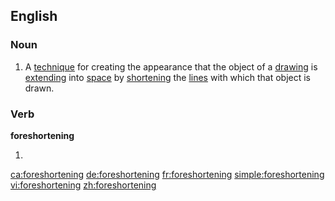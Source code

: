 ==English==

===Noun===
{{en-noun|~}}
# {{context|arts|lang=en}} A [[technique]] for creating the appearance that the object of a [[drawing]] is [[extend]]ing into [[space]] by [[shorten]]ing the [[line]]s with which that object is drawn.

===Verb===
'''foreshortening'''
# {{present participle of|foreshorten|lang=en}}

[[ca:foreshortening]]
[[de:foreshortening]]
[[fr:foreshortening]]
[[simple:foreshortening]]
[[vi:foreshortening]]
[[zh:foreshortening]]